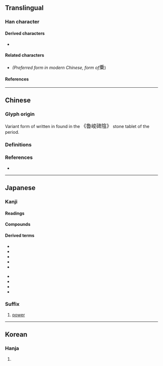 {{also|乘|垂}}
{{character info}}
==Translingual==
{{ja-forms|乗|[[乘]]|[[乘]]}}

===Han character===
{{Han char|rn=4|rad=丿|as=08|sn=9|four=20905|canj=HDT|ids=⿻千⿱卄𣎴}}

====Derived characters====
* {{l|mul|[[𡹴]], [[𢜼]], [[𰹛]], [[𱄥]], [[剰]], [[𢾦]], [[𭼜]]}}

====Related characters====
* {{l|mul|[[乘]]}} ''(Preferred form in modern Chinese, {{w|Kyūjitai}} form of ''<big>乗</big>)

====References====
{{Han ref|kx=0083.081|dkj=00153|dj=0166.300|hdz=10039.080|uh=4E57}}

----

==Chinese==

===Glyph origin===
Variant form of {{l|zh|乘}} written in {{w|clerical script}} found in the <big>《魯峻碑陰》</big> stone tablet of the {{w|Han dynasty#Eastern Han|eastern Han}} period.

===Definitions===
{{zh-see|乘}}

===References===
* {{R:twedu|A00037-001#11}}

----

==Japanese==
{{ja-kanji forms|乗|乘}}

===Kanji===
{{ja-kanji|grade=3|rs=丿08|kyu=乘}}

====Readings====
{{ja-readings
|goon=じょう
|kanon=しょう
|kun=の-る, の-り, の-せる
|nanori=のり
}}

====Compounds====
{{col5|ja|{{ja-l|移乗}}
|{{ja-l|階乗}}
|{{ja-l|騎乗}}
|{{ja-l|警乗}}
|{{ja-l|下乗}}
|{{ja-l|三乗}}
|{{ja-l|座乗}}, {{ja-l|坐乗}}
|{{ja-l|史乗}}
|{{ja-l|試乗}}
|{{ja-l|小乗}}
|{{ja-l|上乗}}
|{{ja-l|相乗}}
|{{ja-l|大乗}}
|{{ja-l|添乗}}
|{{ja-l|搭乗}}
|{{ja-l|同乗}}
|{{ja-l|二乗}}
|{{ja-l|自乗}}
|{{ja-l|配乗}}
|{{ja-l|陪乗}}
|{{ja-l|万乗}}
|{{ja-l|便乗}}
|{{ja-l|分乗}}
|{{ja-l|冪乗}}
|{{ja-l|累乗}}
|{{ja-l|乗合}}
|{{ja-l|乗員}}
|{{ja-l|乗換}}
|{{ja-l|乗艦}}
|{{ja-l|乗気}}
|{{ja-l|乗客}}
|{{ja-l|乗降}}
|{{ja-l|乗号}}
|{{ja-l|乗算}}
|{{ja-l|乗車}}
|{{ja-l|乗手}}
|{{ja-l|乗除}}
|{{ja-l|乗数}}
|{{ja-l|乗積}}
|{{ja-l|乗船}}
|{{ja-l|乗組}}
|{{ja-l|小乗的}}
|{{ja-l|大乗的}}
|{{ja-l|乗馬}}
|{{ja-l|乗物}}
|{{ja-l|乗法}}
|{{ja-l|乗務}}
|{{ja-l|乗羃}}
|{{ja-l|乗用}}
}}

====Derived terms====
{{der-top}}
* {{l|ja|乗じる}}
* {{l|ja|乗す}}
* {{l|ja|乗ずる}}
* {{l|ja|乗せる}}
* {{l|ja|乗っかる}}
{{der-mid}}
* {{l|ja|乗っける}}
* {{l|ja|乗っ切る}}
* {{l|ja|乗っ取る}}
* {{l|ja|乗る}}
{{der-bottom}}

===Suffix===
{{ja-pos|じょう|suffix}}

# {{lb|ja|mathematics|sort=しょう'}} [[power]]
#: {{ja-usex|[[三|３]][[の]]３'''乗'''[[は]]２７[[である]]。|さん の さん '''じょう''' は に じゅう なな で ある。|Three to the third '''power''' is 27.}}

----

==Korean==

===Hanja===
{{ko-hanja|타다|탈|승}}

# {{rfdef|ko|sort=丿08}}